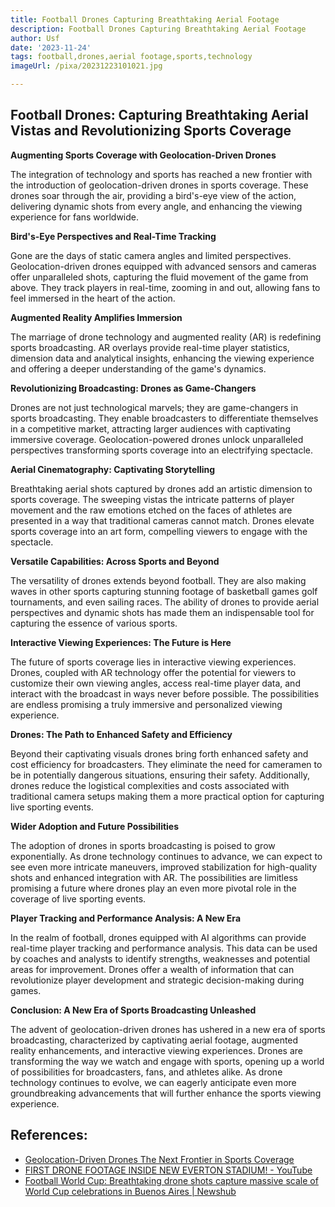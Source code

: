 ```yaml
---
title: Football Drones Capturing Breathtaking Aerial Footage
description: Football Drones Capturing Breathtaking Aerial Footage
author: Usf
date: '2023-11-24'
tags: football,drones,aerial footage,sports,technology
imageUrl: /pixa/20231223101021.jpg

---
```

## Football Drones: Capturing Breathtaking Aerial  Vistas  and Revolutionizing Sports  Coverage

**Augmenting  Sports Coverage with Geolocation-Driven Drones**

The integration of technology and  sports has reached a new frontier with the introduction  of geolocation-driven drones in sports coverage. These drones soar  through the air, providing a bird's-eye view of  the action,  delivering dynamic shots from every angle, and  enhancing the viewing experience for fans worldwide.

**Bird's-Eye Perspectives and Real-Time Tracking**

Gone are the days of static camera angles and limited perspectives.  Geolocation-driven drones equipped with  advanced sensors and cameras offer unparalleled shots, capturing the fluid movement of the game from above. They track players  in real-time, zooming in and out,  allowing fans to feel immersed  in  the heart of the action.

**Augmented Reality Amplifies Immersion**

The marriage of drone technology and augmented reality (AR) is  redefining sports broadcasting. AR overlays  provide  real-time  player statistics, dimension data and analytical insights, enhancing the viewing experience and offering a deeper understanding of the game's dynamics.

**Revolutionizing Broadcasting: Drones as Game-Changers**

Drones are not just technological marvels;  they are game-changers  in sports broadcasting. They enable  broadcasters to differentiate themselves in a competitive market,  attracting larger audiences with captivating  immersive coverage. Geolocation-powered drones unlock unparalleled perspectives transforming sports coverage into an electrifying spectacle.

**Aerial Cinematography: Captivating Storytelling**

Breathtaking aerial shots captured by drones add an artistic dimension to sports coverage. The sweeping  vistas the intricate patterns of player movement and the raw emotions etched on  the faces of athletes are presented  in a way that traditional cameras cannot match. Drones  elevate sports coverage into  an art form, compelling viewers to engage  with the  spectacle.

**Versatile Capabilities: Across Sports  and Beyond**

The versatility  of drones extends beyond football. They are also making waves in other sports capturing stunning footage of basketball games golf tournaments,  and even sailing races. The ability of drones to provide  aerial perspectives and dynamic shots has made them an indispensable tool for capturing the essence of various sports.

**Interactive Viewing Experiences: The Future  is Here**

The future of sports  coverage lies  in interactive viewing experiences. Drones, coupled with AR technology offer the potential for viewers to customize their own viewing angles, access real-time player data,  and interact with the broadcast in ways never before possible. The possibilities are endless promising a truly immersive and personalized viewing experience.

**Drones: The Path to Enhanced Safety and Efficiency**

Beyond  their captivating visuals drones bring forth enhanced safety  and cost efficiency for broadcasters. They eliminate the need for cameramen  to be in potentially dangerous situations, ensuring their safety. Additionally,  drones reduce the logistical complexities and costs associated with traditional camera setups making them a more practical option for capturing live  sporting  events.

**Wider Adoption and Future Possibilities**

The adoption of drones in sports broadcasting is poised  to grow exponentially. As drone technology continues to advance, we can expect to see even more intricate maneuvers, improved stabilization for high-quality  shots and enhanced integration with AR. The possibilities are  limitless promising a future where drones play an even more  pivotal role in the coverage  of live sporting events.

**Player Tracking and Performance Analysis:  A New Era**

In the realm of football,  drones equipped with AI algorithms can provide real-time player  tracking and performance analysis.  This data can be  used by coaches and analysts to identify strengths, weaknesses and potential areas for improvement. Drones offer a wealth of information that can revolutionize player development and strategic decision-making during games.

**Conclusion: A New Era of Sports Broadcasting Unleashed**

The advent of geolocation-driven drones has ushered in a new era of sports broadcasting, characterized by captivating aerial footage, augmented reality enhancements,  and interactive viewing experiences.  Drones are transforming the way we watch and engage with sports, opening up a world of possibilities  for broadcasters,  fans,  and athletes alike. As drone technology continues to evolve, we can eagerly anticipate even more groundbreaking advancements that  will further enhance the sports viewing experience.

## References:
- [Geolocation-Driven Drones The Next Frontier in Sports Coverage](https://utilitiesone.com/geolocation-driven-drones-the-next-frontier-in-sports-coverage)
- [FIRST DRONE FOOTAGE INSIDE NEW EVERTON STADIUM! - YouTube](https://youtube.com/watch?v=hKoB6GRKTKc)
- [Football World Cup: Breathtaking drone shots capture massive scale of World Cup celebrations in Buenos Aires | Newshub](https://www.newshub.co.nz/home/sport/2022/12/football-world-cup-breathtaking-drone-shots-capture-massive-scale-of-world-cup-celebrations-in-buenos-aires.html)
